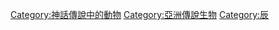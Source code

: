 {{Commonscat|Chinese dragons}}

[[Category:神話傳說中的動物|Category:神話傳說中的動物]]
[[Category:亞洲傳說生物|Category:亞洲傳說生物]]
[[Category:辰|Category:辰]]